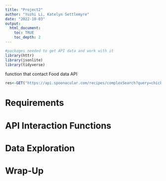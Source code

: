 ```yaml
---
title: "Project2"
author: "Yuzhi Li, Katelyn Settlemyre"
date: "2022-10-03"
output: 
  html_document:
    toc: TRUE
    toc_depth: 2
---
```


```r
#packages needed to get API data and work with it
library(httr)
library(jsonlite)
library(tidyverse)
```


function that contact Food data API
```r
res<-GET("https://api.spoonacular.com/recipes/complexSearch?query=chicken&maxFat=60&number=5&apiKey=be3c2a74ce6c4f0c83b254b34ceca7f5")
```

# Requirements





# API Interaction Functions





# Data Exploration





# Wrap-Up